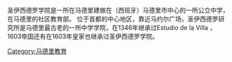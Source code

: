 {{multiple issues|
{{expand|time=2015-11-25T16:59:40+00:00}}
{{roughtranslation|time=2015-11-25T16:59:40+00:00}}
{{unreferenced|time=2015-11-25T16:59:40+00:00}}
}}
圣伊西德罗学院是一所在马德里建做在（西班牙）马德里市中心的一所公立中学，在马德里的社区教育部。
位于首都的中心地区，靠近马约尔广场，圣伊西德罗研究所是马德里最古老的一所中学学院，在1346年继承过Estudio de la Villa ，1603帝国还有在1603年皇家也继承过圣伊西德罗学院。

[[Category:马德里教育|Category:马德里教育]]